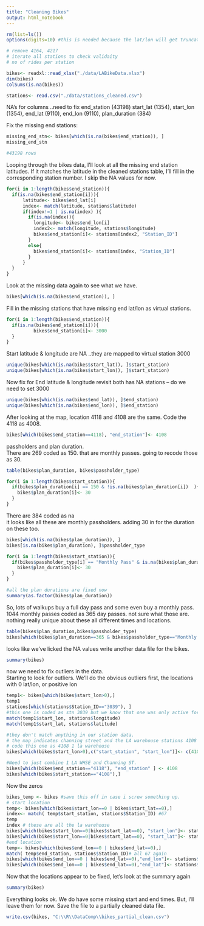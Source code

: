 ```yaml
---
title: "Cleaning Bikes"
output: html_notebook
---
```


```r
rm(list=ls())
options(digits=10) #this is needed because the lat/lon will get truncated otherwise.
```

```r
# remove 4164, 4217
# iterate all stations to check validaity 
# no of rides per station 

bikes<- readxl::read_xlsx("./data/LABikeData.xlsx")
dim(bikes)
colSums(is.na(bikes))

stations<- read.csv("./data/stations_cleaned.csv")

```

NA's for columns ..need to fix 
end_station (43198)
start_lat (1354),
start_lon (1354),
end_lat (9110),
end_lon (9110),
plan_duration (384)


Fix the missing end stations:
```r
missing_end_stn<- bikes[which(is.na(bikes$end_station)), ]
missing_end_stn

#43198 rows
```


Looping through the bikes data, I'll look at all the missing end station latitudes.  If it matches the latitude in the cleaned stations table, I'll fill in the corresponding station number.  I skip the NA values for now. 
```r
for(i in 1:length(bikes$end_station)){
  if(is.na(bikes$end_station[i])){
      latitude<- bikes$end_lat[i]
      index<- match(latitude, stations$latitude)
      if(index!=1 | is.na(index) ){
        if(is.na(index)){
          longitude<- bikes$end_lon[i]
          index2<- match(longitude, stations$longitude)
          bikes$end_station[i]<- stations[index2, "Station_ID"]
        }
        else{
          bikes$end_station[i]<- stations[index, "Station_ID"]
        }
      }
  }
}
```

Look at the missing data again to see what we have.  
```r
bikes[which(is.na(bikes$end_station)), ]
```

Fill in the missing stations that have missing end lat/lon as virtual stations.  
```r
for(i in 1:length(bikes$end_station)){
  if(is.na(bikes$end_station[i])){
          bikes$end_station[i]<- 3000
  }
}
```

Start latitude & longitude are NA ..they are mapped to virtual station 3000
```r
unique(bikes[which(is.na(bikes$start_lat)), ]$start_station)
unique(bikes[which(is.na(bikes$start_lon)), ]$start_station)
```

Now fix for End latitude & longitude
revisit both has NA stations -- do we need to set 3000 
```r

unique(bikes[which(is.na(bikes$end_lat)), ]$end_station)
unique(bikes[which(is.na(bikes$end_lon)), ]$end_station)

```

After looking at the map, location 4118 and 4108 are the same. Code the 4118 as 4008. 
```r
bikes[which(bikes$end_station==4118), "end_station"]<- 4108
```

passholders and plan duration.  
There are 269 coded as 150.  that are monthly passes.  going to recode those as 30.  

```r
table(bikes$plan_duration, bikes$passholder_type)

for(i in 1:length(bikes$start_station)){
  if(bikes$plan_duration[i] == 150 & !is.na(bikes$plan_duration[i])  ){
    bikes$plan_duration[i]<- 30
  }
}

```

There are 384 coded as na  
it looks like all these are monthly passholders. adding 30 in for the duration on these too.

```r
bikes[which(is.na(bikes$plan_duration)), ]  
bikes[is.na(bikes$plan_duration), ]$passholder_type

for(i in 1:length(bikes$start_station)){
  if(bikes$passholder_type[i] == "Monthly Pass" & is.na(bikes$plan_duration[i])  ){
    bikes$plan_duration[i]<- 30
  }
}

#all the plan durations are fixed now
summary(as.factor(bikes$plan_duration))

```


So, lots of walkups buy a full day pass and some even buy a monthly pass.
1044 monthly passes coded as 365 day passes.  not sure what those are.  
nothing really unique about these all different times and locations.
```r

table(bikes$plan_duration,bikes$passholder_type)
bikes[which(bikes$plan_duration==365 & bikes$passholder_type=="Monthly Pass"), ]

```

looks like we've licked the NA values write another data file for the bikes. 

```r
summary(bikes)
```

now we need to fix outliers in the data.  
Starting to look for outliers.  We'll do the obvious outliers first, the locations with 0 lat/lon, or positive lon
```r
temp1<- bikes[which(bikes$start_lon>0),]
temp1
stations[which(stations$Station_ID=="3039"), ]
#this one is coded as stn 3039 but we know that one was only active for an event.  go by the start lat/lon
match(temp1$start_lon, stations$longitude)
match(temp1$start_lat, stations$latitude)

#they don't match anything in our station data. 
# the map indicates channing street and the LA warehouse stations 4108 and 4118
# code this one as 4108 1 la warehouse
bikes[which(bikes$start_lon>0),c("start_station", "start_lon")]<- c(4108,  -118.238258)

#Need to just combine 1 LA WHSE and Channing ST. 
bikes[which(bikes$end_station=="4118"), "end_station" ] <- 4108 
bikes[which(bikes$start_station=="4108"),]
```
Now the zeros
```r
bikes_temp <- bikes #save this off in case i screw something up.
# start location
temp<- bikes[which(bikes$start_lon==0 | bikes$start_lat==0),]
index<- match( temp$start_station, stations$Station_ID) #67
temp
index # these are all the la warehouse
bikes[which(bikes$start_lon==0|bikes$start_lat==0), "start_lon"]<- stations$longitude[67]
bikes[which(bikes$start_lon==0|bikes$start_lat==0), "start_lat"]<- stations$latitude[67]                                                                     
#end location
temp<- bikes[which(bikes$end_lon==0 | bikes$end_lat==0),]
match( temp$end_station, stations$Station_ID)# all 67 again
bikes[which(bikes$end_lon==0 | bikes$end_lat==0),"end_lon"]<- stations$longitude[67]
bikes[which(bikes$end_lon==0 | bikes$end_lat==0),"end_lat"]<- stations$latitude[67]
```

Now that the locations appear to be fixed, let's look at the summary again
```r
summary(bikes)
```

Everything looks ok.  We do have some missing start and end times.  But, I'll leave them for now.  Save the file to a partially cleaned data file.
```r
write.csv(bikes, "C:\\R\\DataComp\\bikes_partial_clean.csv")
```







